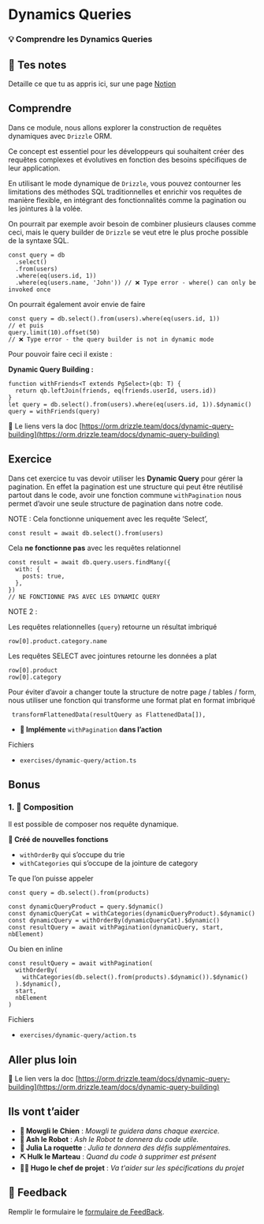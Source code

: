 # Dynamics Queries

### 💡 Comprendre les Dynamics Queries

## 📝 Tes notes

Detaille ce que tu as appris ici, sur une page [Notion](https://go.mikecodeur.com/course-notes-template)

## Comprendre

Dans ce module, nous allons explorer la construction de requêtes dynamiques avec `Drizzle` ORM.

Ce concept est essentiel pour les développeurs qui souhaitent créer des requêtes complexes et évolutives en fonction des besoins spécifiques de leur application.

En utilisant le mode dynamique de `Drizzle`, vous pouvez contourner les limitations des méthodes SQL traditionnelles et enrichir vos requêtes de manière flexible, en intégrant des fonctionnalités comme la pagination ou les jointures à la volée.

On pourrait par exemple avoir besoin de combiner plusieurs clauses comme ceci, mais le query builder de `Drizzle` se veut etre le plus proche possible de la syntaxe SQL.

```tsx
const query = db
  .select()
  .from(users)
  .where(eq(users.id, 1))
  .where(eq(users.name, 'John')) // ❌ Type error - where() can only be invoked once
```

On pourrait également avoir envie de faire

```tsx
const query = db.select().from(users).where(eq(users.id, 1))
// et puis
query.limit(10).offset(50)
// ❌ Type error - the query builder is not in dynamic mode
```

Pour pouvoir faire ceci il existe :

**Dynamic Query Building :**

```tsx
function withFriends<T extends PgSelect>(qb: T) {
  return qb.leftJoin(friends, eq(friends.userId, users.id))
}
let query = db.select().from(users).where(eq(users.id, 1)).$dynamic()
query = withFriends(query)
```

📑 Le liens vers la doc [https://orm.drizzle.team/docs/dynamic-query-building](https://orm.drizzle.team/docs/dynamic-query-building)

## Exercice

Dans cet exercice tu vas devoir utiliser les **Dynamic Query** pour gérer la pagination. En effet la pagination est une structure qui peut être réutilisé partout dans le code, avoir une fonction commune `withPagination` nous permet d’avoir une seule structure de pagination dans notre code.

NOTE : Cela fonctionne uniquement avec les requête ‘Select’,

```tsx
const result = await db.select().from(users)
```

Cela **ne fonctionne pas** avec les requêtes relationnel

```tsx
const result = await db.query.users.findMany({
  with: {
    posts: true,
  },
})
// NE FONCTIONNE PAS AVEC LES DYNAMIC QUERY
```

NOTE 2 :

Les requêtes relationnelles (`query`) retourne un résultat imbriqué

```tsx
row[0].product.category.name
```

Les requêtes SELECT avec jointures retourne les données a plat

```tsx
row[0].product
row[0].category
```

Pour éviter d’avoir a changer toute la structure de notre page / tables / form, nous utiliser une fonction qui transforme une format plat en format imbriqué

```tsx
 transformFlattenedData(resultQuery as FlattenedData[]),
```

- **🐶 Implémente** `withPagination` **dans l’action**

Fichiers

- `exercises/dynamic-query/action.ts`

## Bonus

### 1. 🚀 Composition

Il est possible de composer nos requête dynamique.

**🐶 Créé de nouvelles fonctions**

- `withOrderBy` qui s’occupe du trie
- `withCategories` qui s’occupe de la jointure de category

Te que l’on puisse appeler

```tsx
const query = db.select().from(products)

const dynamicQueryProduct = query.$dynamic()
const dynamicQueryCat = withCategories(dynamicQueryProduct).$dynamic()
const dynamicQuery = withOrderBy(dynamicQueryCat).$dynamic()
const resultQuery = await withPagination(dynamicQuery, start, nbElement)
```

Ou bien en inline

```tsx
const resultQuery = await withPagination(
  withOrderBy(
    withCategories(db.select().from(products).$dynamic()).$dynamic()
  ).$dynamic(),
  start,
  nbElement
)
```

Fichiers

- `exercises/dynamic-query/action.ts`

###

## Aller plus loin

📑 Le lien vers la doc [https://orm.drizzle.team/docs/dynamic-query-building](https://orm.drizzle.team/docs/dynamic-query-building)

## Ils vont t’aider

- **🐶 Mowgli le Chien** : _Mowgli te guidera dans chaque exercice._
- **🤖 Ash le Robot** : _Ash le Robot te donnera du code utile._
- **🚀 Julia La roquette** : _Julia te donnera des défis supplémentaires._
- **⛏️ Hulk le Marteau** : _Quand du code à supprimer est présent_
- **👨‍✈️ Hugo le chef de projet** : _Va t'aider sur les spécifications du projet_

## 🐜 Feedback

Remplir le formulaire le [formulaire de FeedBack](https://go.mikecodeur.com/cours-next-avis?entry.1912869708=Next%20PRO&entry.1430994900=Data%20Modeling&entry.533578441=11%20Dynamic%20Query).
